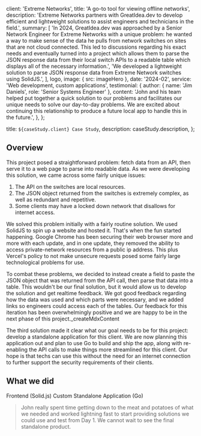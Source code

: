 
  client: 'Extreme Networks',
  title: 'A go-to tool for viewing offline networks',
  description:
    'Extreme Networks partners with GreatIdea.dev to develop efficient and lightweight solutions to assist engineers and technicians in the field.',
  summary: [
    'In 2024, GreatIdea.dev was approached by a Senior Network Engineer for Extreme Networks with a unique problem: he wanted a way to make sense of the data he pulls from network switches on sites that are not cloud connected. This led to discussions regarding his exact needs and eventually turned into a project which allows them to parse the JSON response data from their local switch APIs to a readable table which displays all of the necessary information.',
    'We developed a lightweight solution to parse JSON response data from Extreme Network switches using SolidJS.',
  ],
  logo,
  image: { src: imageHero },
  date: '2024-02',
  service: 'Web development, custom applications',
  testimonial: {
    author: { name: 'Jim Daniels', role: 'Senior Systems Engineer' },
    content:
      'John and his team helped put together a quick solution to our problems and facilitates our unique needs to solve our day-to-day problems. We are excited about continuing this relationship to produce a future local app to handle this in the future.',
  },
};

  title: `${caseStudy.client} Case Study`,
  description: caseStudy.description,
};

## Overview

This project posed a straightforward problem: fetch data from an API, then serve it to a web page to parse into readable data. As we were developing this solution, we came across some fairly unique issues:

1. The API on the switches are local resources.
2. The JSON object returned from the switches is extremely complex, as well as redundant and repetitive.
3. Some clients may have a locked down network that disallows for internet access.

We solved this problem initially with a fairly routine solution. We used SolidJS to spin up a website and hosted it. That's when the fun started happening. Google Chrome has been securing their web browser more and more with each update, and in one update, they removed the ability to access private-network resources from a public ip address. This plus Vercel's policy to not make unsecure requests posed some fairly large technological problems for use.

To combat these problems, we decided to instead create a field to paste the JSON object that was returned from the API call, then parse that data into a table. This wouldn't be our final solution, but it would allow us to develop the solution and get realtime feedback. We got good feedback regarding how the data was used and which parts were necessary, and we added links so engineers could access each of the tables. Our feedback for this iteration has been overwhelmingly positive and we are happy to be in the next phase of this project.\_createMdxContent

The third solution made it clear what our goal needs to be for this project: develop a standalone application for this client. We are now planning this application out and plan to use Go to build and ship the app, along with re-enabling the API calls to make things more streamlined for this client. Our hope is that techs can use this without the need for an internet connection to further support the security requirements of their clients.

## What we did

<TagList>
  <TagListItem>Frontend (Solid.js)</TagListItem>
  <TagListItem>Custom Standalone Application (Go)</TagListItem>
</TagList>

<Blockquote
  author={{ name: 'Extreme Networks', role: 'Connect Beyond the Network' }}
  image={{ src: imageExtremeLogo }}
>
  John really spent time getting down to the meat and potatoes of what we needed
  and worked lightning fast to start providing solutions we could use and test
  from Day 1. We cannot wait to see the final standalone product.
</Blockquote>

<StatList>
  <StatListItem value='150%' label='faster data analysis' />
  <StatListItem value='10x' label='real world efficiency' />
</StatList>
